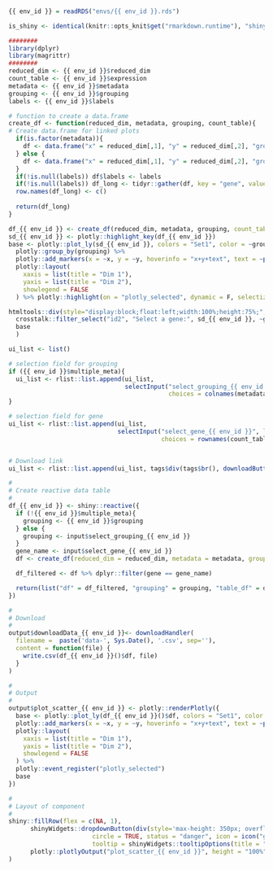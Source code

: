### 

<!-- Component created on {{ date }} -->

```r
{{ env_id }} = readRDS("envs/{{ env_id }}.rds")

is_shiny <- identical(knitr::opts_knit$get("rmarkdown.runtime"), "shiny")

########
library(dplyr)
library(magrittr)
########
reduced_dim <- {{ env_id }}$reduced_dim
count_table <- {{ env_id }}$expression
metadata <- {{ env_id }}$metadata
grouping <- {{ env_id }}$grouping
labels <- {{ env_id }}$labels

# function to create a data.frame
create_df <- function(reduced_dim, metadata, grouping, count_table){
# Create data.frame for linked plots
  if(is.factor(metadata)){
    df <- data.frame("x" = reduced_dim[,1], "y" = reduced_dim[,2], "grouping" = metadata, t(count_table))
  } else {
    df <- data.frame("x" = reduced_dim[,1], "y" = reduced_dim[,2], "grouping" = as.factor(metadata[[grouping]]), t(count_table))
  }
  if(!is.null(labels)) df$labels <- labels
  if(!is.null(labels)) df_long <- tidyr::gather(df, key = "gene", value = "expression", -x, -y, -grouping, -labels) else df_long <- tidyr::gather(df, key = "gene", value = "expression", -x, -y, -grouping)
  row.names(df_long) <- c()
  
  return(df_long)
}
```

```r
df_{{ env_id }} <- create_df(reduced_dim, metadata, grouping, count_table = count_table)
sd_{{ env_id }} <- plotly::highlight_key(df_{{ env_id }})
base <- plotly::plot_ly(sd_{{ env_id }}, colors = "Set1", color = ~grouping) %>%
  plotly::group_by(grouping) %>%
  plotly::add_markers(x = ~x, y = ~y, hoverinfo = "x+y+text", text = ~paste("grouping: ", grouping,"</br> label: ", labels)) %>%
  plotly::layout(
    xaxis = list(title = "Dim 1"),
    yaxis = list(title = "Dim 2"),
    showlegend = FALSE
  ) %>% plotly::highlight(on = "plotly_selected", dynamic = F, selectize = F)

htmltools::div(style="display:block;float:left;width:100%;height:75%;",
  crosstalk::filter_select("id2", "Select a gene:", sd_{{ env_id }}, ~gene, multiple = F),
  base
  )
```

```r
ui_list <- list()

# selection field for grouping
if ({{ env_id }}$multiple_meta){
  ui_list <- rlist::list.append(ui_list,
                                selectInput("select_grouping_{{ env_id }}", label = "Select column for grouping:",
                                            choices = colnames(metadata), selected = grouping))
}

# selection field for gene
ui_list <- rlist::list.append(ui_list,
                              selectInput("select_gene_{{ env_id }}", label = "Select a gene:",
                                          choices = rownames(count_table)))


# Download link
ui_list <- rlist::list.append(ui_list, tags$div(tags$br(), downloadButton('downloadData_{{ env_id }}', 'Download data')))

#
# Create reactive data table
#
df_{{ env_id }} <- shiny::reactive({
  if (!{{ env_id }}$multiple_meta){
    grouping <- {{ env_id }}$grouping
  } else {
    grouping <- input$select_grouping_{{ env_id }}
  }
  gene_name <- input$select_gene_{{ env_id }}
  df <- create_df(reduced_dim = reduced_dim, metadata = metadata, grouping = grouping, count_table = count_table)

  df_filtered <- df %>% dplyr::filter(gene == gene_name) 

  return(list("df" = df_filtered, "grouping" = grouping, "table_df" = df))
})

#
# Download
#
output$downloadData_{{ env_id }}<- downloadHandler(
  filename =  paste('data-', Sys.Date(), '.csv', sep=''),
  content = function(file) {
    write.csv(df_{{ env_id }}()$df, file)
  }
)

#
# Output
#
output$plot_scatter_{{ env_id }} <- plotly::renderPlotly({
  base <- plotly::plot_ly(df_{{ env_id }}()$df, colors = "Set1", color = ~grouping, source = "scatter_{{ env_id }}", key = rownames(df_{{ env_id }}()$df)) %>%
  plotly::add_markers(x = ~x, y = ~y, hoverinfo = "x+y+text", text = ~paste("grouping: ", grouping,"</br> label: ", labels)) %>%
  plotly::layout(
    xaxis = list(title = "Dim 1"),
    yaxis = list(title = "Dim 2"),
    showlegend = FALSE
  ) %>%
  plotly::event_register("plotly_selected")
  base
})

#
# Layout of component
#
shiny::fillRow(flex = c(NA, 1),
      shinyWidgets::dropdownButton(div(style='max-height: 350px; overflow-x: auto;',do.call(shiny::inputPanel, ui_list)),
                       circle = TRUE, status = "danger", icon = icon("gear"), width = "300px",
                       tooltip = shinyWidgets::tooltipOptions(title = "Click, to change plot settings:")),
      plotly::plotlyOutput("plot_scatter_{{ env_id }}", height = "100%")
)
```


